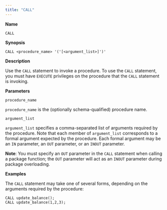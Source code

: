 ```yaml
---
title: "CALL"
---
```


<div id="call" class="registered_link"></div>

**Name**

`CALL`

**Synopsis**

```text
CALL <procedure_name> '('[<argument_list>]')'
```

**Description**

Use the `CALL` statement to invoke a procedure. To use the `CALL` statement, you must have `EXECUTE` privileges on the procedure that the `CALL` statement is invoking.

**Parameters**

`procedure_name`

 `procedure_name` is the (optionally schema-qualified) procedure name.

`argument_list`

 `argument_list` specifies a comma-separated list of arguments required by the procedure. Note that each member of `argument_list` corresponds to a formal argument expected by the procedure. Each formal argument may be an `IN` parameter, an `OUT` parameter, or an `INOUT` parameter.

 **Note**: You must specify an `OUT` parameter in the `CALL` statement when calling a package function; the `OUT` parameter will act as an `INOUT` parameter during package overloading.

**Examples**

The `CALL` statement may take one of several forms, depending on the arguments required by the procedure:

```text
CALL update_balance();
CALL update_balance(1,2,3);
```
